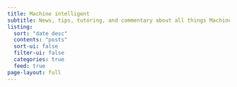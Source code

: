 ```yaml
---
title: Machine intelligent
subtitle: News, tips, tutoring, and commentary about all things Machine Intelligent
listing:
  sort: "date desc"
  contents: "posts"
  sort-ui: false
  filter-ui: false
  categories: true
  feed: true
page-layout: full
---
```

